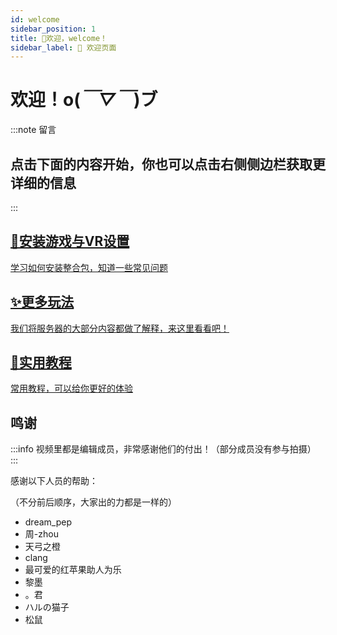 ```yaml
---
id: welcome
sidebar_position: 1
title: 🤗欢迎，welcome！
sidebar_label: 🤗 欢迎页面
---
```



# 欢迎！o(*￣▽￣*)ブ

:::note 留言
<h2>点击下面的内容开始，你也可以点击右侧侧边栏获取更详细的信息</h2>
:::

<div style={{ height: '15px' }} />

<a class="card padding--lg cardContainer_fWXF" href="/docs/category/安装游戏与vr设置"><h2 class="text--truncate cardTitle_rnsV">🙌安装游戏与VR设置</h2><p class="text--truncate cardDescription_PWke">学习如何安装整合包，知道一些常见问题</p></a>

<div style={{ height: '15px' }} />

<a class="card padding--lg cardContainer_fWXF" href="/docs/category/更多玩法"><h2 class="text--truncate cardTitle_rnsV">✨更多玩法</h2><p class="text--truncate cardDescription_PWke">我们将服务器的大部分内容都做了解释，来这里看看吧！</p></a>

<div style={{ height: '15px' }} />

<a class="card padding--lg cardContainer_fWXF" href="/docs/category/实用教程"><h2 class="text--truncate cardTitle_rnsV">🚗实用教程</h2><p class="text--truncate cardDescription_PWke">常用教程，可以给你更好的体验</p></a>

<div style={{ height: '15px' }} />

## 鸣谢
:::info
视频里都是编辑成员，非常感谢他们的付出！（部分成员没有参与拍摄）
:::
<div style={{ height: '15px' }} />

<ReactPlayer playing={true} controls={false} pip={false} loop={true} width="100%" height="100%" url='https://ziyuan.lingke.ink/vrcub-docs/video-hezhao.mp4' />
<div style={{ height: '15px' }} />
感谢以下人员的帮助：

（不分前后顺序，大家出的力都是一样的）

- dream_pep
- 周-zhou
- 天弓之橙
- clang
- 最可爱的红苹果助人为乐
- 黎墨
- 。君
- ハルの猫子
- 松鼠



[def]: https://ziyuan.lingke.ink/vrcub-docs/video-hezhao.mp4